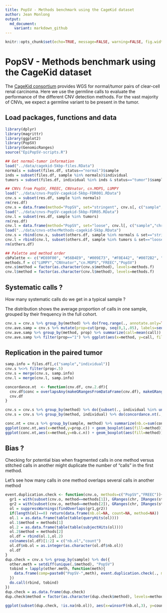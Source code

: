 ```yaml
---
title: PopSV - Methods benchmark using the CageKid dataset
author: Jean Monlong
output:
  md_document:
    variant: markdown_github
---
```


```r
knitr::opts_chunk$set(echo=TRUE, message=FALSE, warning=FALSE, fig.width=10, tidy=TRUE)
```

# PopSV - Methods benchmark using the CageKid dataset

The [CageKid consortium](https://www.cng.fr/cagekid/) provides WGS for normal/tumor pairs of clear-cell renal carcinoma. Here we use the germline calls to evaluate the performance of the different CNV detection methods. For the vast majority of CNVs, we expect a germline variant to be present in the tumor.

## Load packages, functions and data

```r
library(dplyr)
library(magrittr)
library(ggplot2)
library(PopSV)
library(GenomicRanges)
source("EpiPopSV-scripts.R")

## Get normal-tumor information
load("../data/cagekid-5kbp-files.RData")
normals = subset(files.df, status=="normal")$sample
inds = subset(files.df, sample %in% normals)$individual
tumors = subset(files.df, individual %in% inds & status=="tumor")$sample

## CNVs from PopSV, FREEC, CNVnator, cn.MOPS, LUMPY
load("../data/cnvs-PopSV-cagekid-5kbp-FDR001.RData")
cnv.s = subset(res.df, sample %in% normals)
rm(res.df)
cnv.s = data.frame(method="PopSV", set="stringent", cnv.s[, c("sample","chr","start","end")])
load("../data/cnvs-PopSV-cagekid-5kbp-FDR05.RData")
cnv.l = subset(res.df, sample %in% tumors)
rm(res.df)
cnv.l = data.frame(method="PopSV", set="loose", cnv.l[, c("sample","chr","start","end")])
load("../data/cnvs-otherMethods-cagekid-5kbp.RData")
cnv.s = rbind(cnv.s, subset(others.df, sample %in% normals & set=="stringent")[, c("method","set","sample","chr","start","end")])
cnv.l = rbind(cnv.l, subset(others.df, sample %in% tumors & set=="loose")[,  c("method","set","sample","chr","start","end")])
rm(others.df)

## Palette and method order
cbPalette <- c("#E69F00", "#56B4E9", "#009E73", "#F0E442", "#0072B2", "#D55E00", "#CC79A7")
methods.f = c("LUMPY","CNVnator","cn.MOPS","FREEC","PopSV")
cnv.s$method = factor(as.character(cnv.s$method), levels=methods.f)
cnv.l$method = factor(as.character(cnv.l$method), levels=methods.f)
```

## Systematic calls ?

How many systematic calls do we get in a typical sample ?

The distribution shows the average proportion of calls in one sample, grouped by their frequency in the full cohort.


```r
cnv.s = cnv.s %>% group_by(method) %>% do(freq.range(., annotate.only=TRUE))
cnv.ave.samp = cnv.s %>% mutate(prop=cut(prop, seq(0,1,.05), labels=seq(0.05,1,.05))) %>% group_by(method, sample, prop) %>% summarize(call=n()) %>% group_by(method, sample) %>% mutate(call=call/sum(call))
cnv.ave.samp %>% group_by(method, prop) %>% summarize(call=mean(call)) %>% ggplot(aes(x=prop, y=call, fill=method)) + geom_bar(stat="identity") + facet_grid(method~., scales="free") + theme_bw() + scale_fill_manual(values=cbPalette) + guides(fill=FALSE) + xlab("frequency") + ylab("proportion of calls")
cnv.ave.samp %>% filter(prop=="1") %>% ggplot(aes(x=method, y=call, fill=method)) + geom_boxplot() + theme_bw() + coord_flip() + scale_fill_manual(values=cbPalette) + guides(fill=FALSE) + ylim(0,1) + ylab("proportion of systematic calls (>95% of the cohort)")
```


## Replication in the paired tumor

```r
samp.info = files.df[,c("sample","individual")]
cnv.s %<>% filter(prop<.5)
cnv.s = merge(cnv.s, samp.info)
cnv.l = merge(cnv.l, samp.info)

concordance.nt  <- function(cnv.df, cnv.2.df){
  cnv.df$conc = overlapsAny(makeGRangesFromDataFrame(cnv.df), makeGRangesFromDataFrame(cnv.2.df))
  cnv.df
}

cnv.s = cnv.s %>% group_by(method) %>% do({subset(., individual %in% unique(subset(cnv.l, method==.$method[1])$individual))})
cnv.s = cnv.s %>% group_by(method, individual) %>% do(concordance.nt(., subset(cnv.l, method==.$method[1] & individual==.$individual[1]))) %>% ungroup %>% mutate(conc.null = as.logical(rbinom(n(), 1, prop)))
```


```r
conc.nt = cnv.s %>% group_by(sample, method) %>% summarize(nb.c=sum(conc), prop.c=mean(conc), nb.c.null=sum(conc.null), prop.c.null=mean(conc.null)) %>% mutate(method = factor(as.character(method), levels=methods.f)) %>% group_by(method) %>% mutate(nb.c.n=winsorF(nb.c-nb.c.null, med.u=2))
ggplot(conc.nt,aes(x=method,y=prop.c)) + geom_boxplot(aes(fill=method)) + theme_bw() + xlab("")  + ylab("proportion of replicated calls per sample") + ylim(0,1) + coord_flip() + guides(fill=FALSE) + scale_fill_manual(values=cbPalette)
ggplot(conc.nt,aes(x=method,y=nb.c.n)) + geom_boxplot(aes(fill=method)) + theme_bw() + xlab("")  + ylab("number of replicated calls per sample") + coord_flip() + guides(fill=FALSE) + scale_fill_manual(values=cbPalette)
```


## Bias ?

Checking for potential bias when fragmented calls in one method versus stitched calls in another might duplicate the number of "calls" in the first method.

Let's see how many calls in one method overlaps several calls in another method

```r
event.duplication.check <- function(cnv.o, methods=c("PopSV","FREEC")){
  gr1 = with(subset(cnv.o, method==methods[1]), GRanges(chr, IRanges(start, end)))
  gr2 = with(subset(cnv.o, method==methods[2]), GRanges(chr, IRanges(start, end)))
  ol = suppressWarnings(findOverlaps(gr1,gr2))
  if(length(ol)==0) return(data.frame(nb.ol=NA, count=NA, method=NA))
  ol.1 = as.data.frame(table(table(queryHits(ol))))
  ol.1$method = methods[1]
  ol.2 = as.data.frame(table(table(subjectHits(ol))))
  ol.2$method = methods[2]
  ol.df = rbind(ol.1,ol.2)
  colnames(ol.df)[1:2] = c("nb.ol","count")
  ol.df$nb.ol = as.integer(as.character(ol.df$nb.ol))
  ol.df
}
dup.check = cnv.s %>% group_by(sample) %>% do({
  other.meth = setdiff(unique(.$method), "PopSV")
  tobind = lapply(other.meth, function(meth){
    data.frame(comp=paste0("PopSV-",meth), event.duplication.check(., methods=c("PopSV",meth)))
  })
  do.call(rbind, tobind)
})
dup.check = as.data.frame(dup.check)
dup.check$method = factor(as.character(dup.check$method), levels=methods.f)
```

```r
ggplot(subset(dup.check, !is.na(nb.ol)), aes(x=winsorF(nb.ol,3), y=count, fill=method, group=paste(method,winsorF(nb.ol,3)))) + geom_boxplot()  + theme_bw() + xlab("overlapping X calls from other method") + ylab("number of calls per sample") + facet_wrap(~comp, scales="free") + theme(text=element_text(size=18)) + scale_fill_manual(values=cbPalette) + scale_x_continuous(breaks=1:3, labels=c(1,2,"3+"))
```

